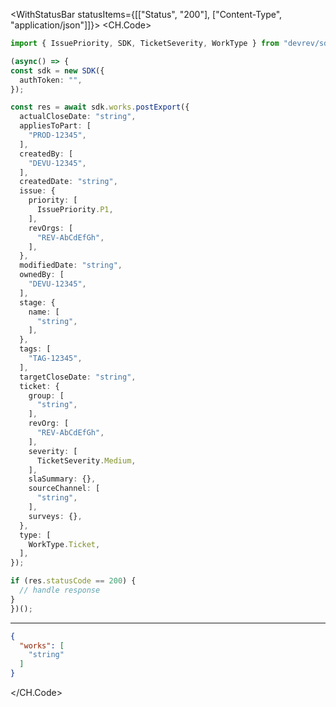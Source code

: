 

<WithStatusBar statusItems={[["Status", "200"], ["Content-Type", "application/json"]]}>
  <CH.Code>
  ```typescript PostExport.ts
  import { IssuePriority, SDK, TicketSeverity, WorkType } from "devrev/sdk";

(async() => {
  const sdk = new SDK({
    authToken: "",
  });

  const res = await sdk.works.postExport({
    actualCloseDate: "string",
    appliesToPart: [
      "PROD-12345",
    ],
    createdBy: [
      "DEVU-12345",
    ],
    createdDate: "string",
    issue: {
      priority: [
        IssuePriority.P1,
      ],
      revOrgs: [
        "REV-AbCdEfGh",
      ],
    },
    modifiedDate: "string",
    ownedBy: [
      "DEVU-12345",
    ],
    stage: {
      name: [
        "string",
      ],
    },
    tags: [
      "TAG-12345",
    ],
    targetCloseDate: "string",
    ticket: {
      group: [
        "string",
      ],
      revOrg: [
        "REV-AbCdEfGh",
      ],
      severity: [
        TicketSeverity.Medium,
      ],
      slaSummary: {},
      sourceChannel: [
        "string",
      ],
      surveys: {},
    },
    type: [
      WorkType.Ticket,
    ],
  });

  if (res.statusCode == 200) {
    // handle response
  }
})();
  ```
  ---

  ```json Example Response
  {
    "works": [
      "string"
    ]
  }
  ```
  </CH.Code>
</WithStatusBar>
